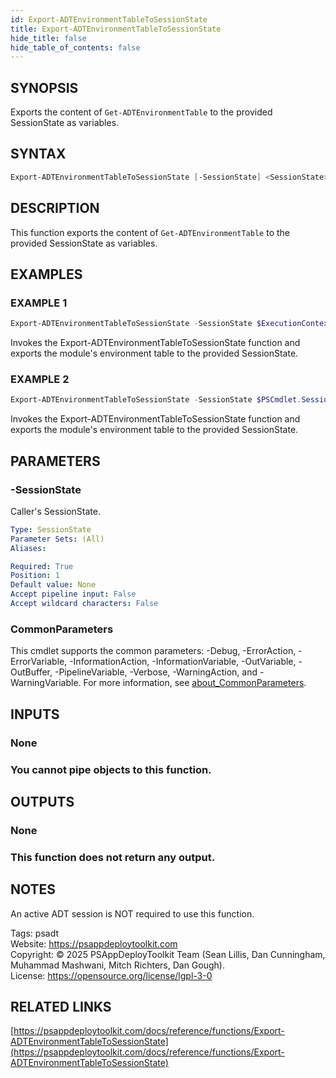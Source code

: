 ```yaml
---
id: Export-ADTEnvironmentTableToSessionState
title: Export-ADTEnvironmentTableToSessionState
hide_title: false
hide_table_of_contents: false
---
```


## SYNOPSIS

Exports the content of `Get-ADTEnvironmentTable` to the provided SessionState as variables.

## SYNTAX

```powershell
Export-ADTEnvironmentTableToSessionState [-SessionState] <SessionState> [<CommonParameters>]
```

## DESCRIPTION

This function exports the content of `Get-ADTEnvironmentTable` to the provided SessionState as variables.

## EXAMPLES

### EXAMPLE 1

```powershell
Export-ADTEnvironmentTableToSessionState -SessionState $ExecutionContext.SessionState
```

Invokes the Export-ADTEnvironmentTableToSessionState function and exports the module's environment table to the provided SessionState.

### EXAMPLE 2

```powershell
Export-ADTEnvironmentTableToSessionState -SessionState $PSCmdlet.SessionState
```

Invokes the Export-ADTEnvironmentTableToSessionState function and exports the module's environment table to the provided SessionState.

## PARAMETERS

### -SessionState

Caller's SessionState.

```yaml
Type: SessionState
Parameter Sets: (All)
Aliases:

Required: True
Position: 1
Default value: None
Accept pipeline input: False
Accept wildcard characters: False
```

### CommonParameters

This cmdlet supports the common parameters: -Debug, -ErrorAction, -ErrorVariable, -InformationAction, -InformationVariable, -OutVariable, -OutBuffer, -PipelineVariable, -Verbose, -WarningAction, and -WarningVariable. For more information, see [about_CommonParameters](http://go.microsoft.com/fwlink/?LinkID=113216).

## INPUTS

### None

### You cannot pipe objects to this function.
## OUTPUTS

### None

### This function does not return any output.
## NOTES
An active ADT session is NOT required to use this function.

Tags: psadt<br />
Website: https://psappdeploytoolkit.com<br />
Copyright: © 2025 PSAppDeployToolkit Team (Sean Lillis, Dan Cunningham, Muhammad Mashwani, Mitch Richters, Dan Gough).<br />
License: https://opensource.org/license/lgpl-3-0

## RELATED LINKS

[https://psappdeploytoolkit.com/docs/reference/functions/Export-ADTEnvironmentTableToSessionState](https://psappdeploytoolkit.com/docs/reference/functions/Export-ADTEnvironmentTableToSessionState)
